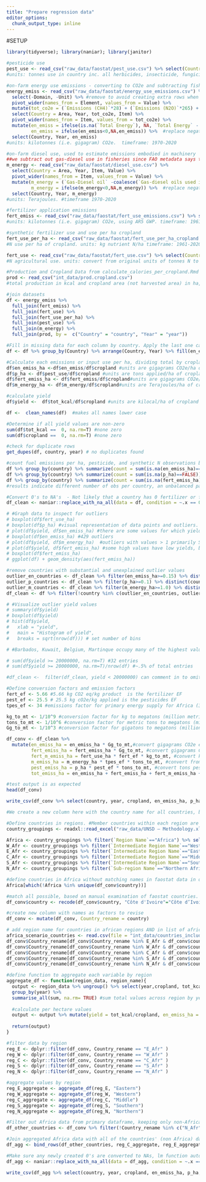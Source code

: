 ```yaml
---
title: "Prepare regression data"
editor_options: 
  chunk_output_type: inline
---
```


#SETUP
```r
library(tidyverse); library(naniar); library(janitor)
```

```r
#pesticide use
pest_use <- read_csv("raw_data/faostat/pest_use.csv") %>% select(Country = Area, Year, pest_use = Value)
#units: tonnes use in country inc. all herbicides, insecticide, fungicide etc. timeframe: 1990-2020

#on-farm energy use emissions - converting to CO2e and subtracting fisheries energy emissions from total on-farm energy emissions
energy_emiss <- read_csv("raw_data/faostat/energy_use_emissions.csv") %>% 
  select(-Domain, -Unit) %>% #remove to avoid creating extra rows when pivoting since Units missing when value is NA
  pivot_wider(names_from = Element, values_from = Value) %>% 
  mutate(tot_co2e = (`Emissions (CH4)`*28) + (`Emissions (N2O)`*265) + `Emissions (CO2)`) %>%  # calculate total energy emissions, multiplying by AR5 GWP values FAO uses
  select(Country = Area, Year, tot_co2e, Item) %>%
  pivot_wider(names_from = Item, values_from = tot_co2e) %>% 
  mutate(en_emiss = ifelse(is.na(`Total Energy`), NA, `Total Energy` - coalesce(`Energy used in fishery`, 0)),#calculate farm emissions as total - fishery, ensuring that the result is not NA just because Energy used in fishery is 
         en_emiss = ifelse(en_emiss<0,NA,en_emiss)) %>%  #replace negative values w/ NA
  select(Country, Year, en_emiss)
#units: kilotonnes (i.e. gigagram) CO2e.  timeframe: 1970-2020

#on-farm diesel use, used to estimate emissions embodied in machinery
##we subtract out gas-diesel use in fisheries since FAO metadata says that the gas-diesel oil values  includes fisheries, then multiply by 40% to estimate embodied machinery energy, per Woods et al. (2010) https://royalsocietypublishing.org/doi/full/10.1098/rstb.2010.0172
m_energy <- read_csv("raw_data/faostat/diesel_use.csv") %>% 
  select(Country = Area, Year, Item, Value) %>% 
  pivot_wider(names_from = Item, values_from = Value) %>% 
  mutate(m_energy = (`Gas-Diesel oil` -coalesce(`Gas-diesel oils used in fisheries`, 0)) * 0.4,
         m_energy = ifelse(m_energy<0,NA,m_energy)) %>%  #replace negative values w/ NA 
  select(Country, Year, m_energy)
#units: Terajoules. #timeframe 1970-2020

#fertilizer application emissions
fert_emiss <- read_csv("raw_data/faostat/fert_use_emissions.csv") %>% select(Country = Area, Year, fert_emiss = Value)
#units: kilotonnes (i.e. gigagram) CO2e, using AR5 GWP. timeframe: 1961-2020

#synthetic fertilizer use and use per ha cropland
fert_use_per_ha <- read_csv("raw_data/faostat/fert_use_per_ha_cropland.csv") %>% select(Country = Area, Year, fert_use_ha = Value)
#N use per ha of cropland. units: kg nutrient N/ha timeframe: 1961-2020

fert_use <- read_csv("raw_data/faostat/fert_use.csv") %>% select(Country = Area, Year, fert_use = Value) %>% mutate(fert_use= fert_use*1000)
#N agricultural use. units: convert from original units of tonnes N to kg N. timeframe: 1961-2020

#Production and Cropland Data from calculate_calories_per_cropland.Rmd
prod <- read_csv("int_data/prod.cropland.csv")
#total production in kcal and cropland area (not harvested area) in ha, summed across all included crops by country & year. 1961-2020
```

```r
#join datasets
df <- energy_emiss %>% 
  full_join(fert_emiss) %>% 
  full_join(fert_use) %>% 
  full_join(fert_use_per_ha) %>% 
  full_join(pest_use) %>% 
  full_join(m_energy) %>% 
  full_join(prod, by =  c("Country" = "country", "Year" = "year"))

#Fill in missing data for each column by country. Apply the last one carried forward method to each column in the dataframe (called df below), grouping by country so that if the first observation is NA, the function doesn't replace with observation from different country. Will not fill in data for previous years.
df <- df %>% group_by(Country) %>% arrange(Country, Year) %>% fill(en_emiss:cropland)

#Calculate each emissions or input use per ha, dividing total by cropland area (not harvested area)
df$en_emiss_ha <-df$en_emiss/df$cropland #units are gigagrams CO2e/ha of cropland 
df$p_ha <- df$pest_use/df$cropland #units are tons applied/ha of cropland
df$fert_emiss_ha <- df$fert_emiss/df$cropland#units are gigagrams CO2e/ha of cropland
df$m_energy_ha <- df$m_energy/df$cropland#units are Terajoules/ha of cropland

#calculate yield
df$yield <-  df$tot_kcal/df$cropland #units are kilocal/ha of cropland 
```

```r
df <-  clean_names(df)  #makes all names lower case

#Determine if all yield values are non-zero
sum(df$tot_kcal ==  0, na.rm=T) #none zero
sum(df$cropland ==  0, na.rm=T) #none zero

#check for duplicate rows
get_dupes(df, country, year) # no duplicates found

#count fuel emissions per ha, pesticide, and synthetic N observations by country
df %>% group_by(country) %>% summarize(count = sum(is.na(en_emiss_ha)==FALSE)) 
df %>% group_by(country) %>% summarize(count = sum(is.na(p_ha)==FALSE))
df %>% group_by(country) %>% summarize(count = sum(is.na(fert_emiss_ha)==FALSE))
#results indicate different number of obs per country, an unbalanced panel dataset

#Convert 0's to NA's  - Not likely that a country has 0 fertilizer or fuel use if production and cropland  values are all non-zero. Likely that the "0" is missing data. These false 0's might influence regression estimates. All 0's will be converted to NAs and the regression will automatically eliminate all NAs.
df_clean <- naniar::replace_with_na_all(data = df, condition = ~.x == 0)

# #Graph data to inspect for outliers
# boxplot(df$fert_use_ha)
# boxplot(df$p_ha) #visual representation of data points and outliers. #values are generally within 0.137 tons P/ha maximum (from World Bank) ; 5698 values are NA
# plot(df$yield, df$en_emiss_ha) #there are some values for which yields are low but fuel emissions per ha is above 0.010 Gg/ha, values that are higher than 0.5 Gg/ha are nearly all from Singapore. Others that are above 0.15 include Bermuda, Hong Kong, and Kuwait.
# boxplot(df$en_emiss_ha) #429 outliers
# plot(df$yield, df$m_energy_ha)  #outliers with values > 1 primarily Singapore, China Hong Kong, Kuwait
# plot(df$yield, df$fert_emiss_ha) #some high values have low yields, but values are substantially more clustered (w/ less extreme outliers) than for fert_use_ha, p_ha, en_emiss_ha, and m_energy_ha. 2012 values are NA, values are lower in magnitude 
# boxplot(df$fert_emiss_ha)
# ggplot(df) + geom_density(aes(fert_emiss_ha))

#remove countries with substantial and unexplained outlier values
outlier_en_countries <- df_clean %>% filter(en_emiss_ha>=0.15) %>% distinct(country) %>% pull() 
outlier_p_countries <- df_clean %>% filter(p_ha>=0.1) %>% distinct(country) %>% pull() 
outlier_m_countries <- df_clean %>% filter(m_energy_ha>=1.0) %>% distinct(country) %>% pull() 
df_clean <- df %>% filter(!country %in% c(outlier_en_countries, outlier_p_countries, outlier_m_countries))

# #Visualize outlier yield values
# summary(df$yield)
# boxplot(df$yield)
# hist(df$yield,
#   xlab = "yield",
#   main = "Histogram of yield",
#   breaks = sqrt(nrow(df))) # set number of bins

# #Barbados, Kuwait, Belgium, Martinque occupy many of the highest values, over 20 mill. Ireland has some too, especially after ~2011. China, mainland; Germany; Netherlands, and several other ciountries that presumably report accurate data have similarly high values above 18 or 19 million. Given the variety of countries and the unknown reason why these are so high, we leave them in. The results are negligibly different than if we omit values greater than 20 million.

# sum(df$yield >= 20000000, na.rm=T) #32 entries
# sum(df$yield >= 20000000, na.rm=T)/nrow(df) #~.5% of total entries

#df_clean <-  filter(df_clean, yield < 20000000) can comment in to omit particularly high yield values
```

```r
#Define conversion factors and emission factors
fert_ef <- 5.66 #5.66 kg CO2 eq/kg product  is the fertilizer EF
pest_ef <- 25.5 # 25.5 kg cO2e/kg applied is the pesticides EF
tpes_ef <- 34 #emissions factor for primary energy supply for Africa (34 tons CO2 eq/Terajoules), carbon intensity of energy mix

kg_to_mt <- 1/10^9 #conversion factor for kg to megatons (million metric tons)
tons_to_mt <- 1/10^6 #conversion factor for metric tons to megatons (million metric tons)
Gg_to_mt <- 1/10^3 #conversion factor for gigatons to megatons (million metric tons)

df_conv <- df_clean %>% 
  mutate(en_emiss_ha = en_emiss_ha * Gg_to_mt,#convert gigagrams CO2e emissions from energy use per ha to MMT CO2e emissions from energy use per ha     
         fert_emiss_ha = fert_emiss_ha * Gg_to_mt, #convert gigagrams CO2e emissions from energy use per ha to MMT CO2e emissions from energy use per ha
         fert_m_emiss_ha = fert_use_ha * fert_ef * kg_to_mt, #convert kg fertilizer use/ha to MMT CO2e emissions from fertilizer manufacturing per ha
         m_emiss_ha = m_energy_ha * tpes_ef * tons_to_mt, #convert from Terajoules per ha to MMT CO2e emissions per ha
         pest_emiss_ha = p_ha * pest_ef * tons_to_mt, #convert tons pesticide use/ha to MMT CO2e emissions from pesticide manufacturing per ha
         tot_emiss_ha = en_emiss_ha + fert_emiss_ha + fert_m_emiss_ha + m_emiss_ha + pest_emiss_ha) #total emissions per ha in MMT CO2e

#test output is as expected
head(df_conv)
```

```r
write_csv(df_conv %>% select(country, year, cropland, en_emiss_ha, p_ha, fert_emiss_ha, m_energy_ha, yield), "int_data/input_data_cleaned_converted.csv")
```

```r
#We create a new column here with the country name for all countries, but the region name fro Africa countries. THis is used below to aggregate African countries by region in order to mitigate issues with missing data for some countries. 

#Define countries in regions. #Member countries within each region are from the UN Statistics division : https://unstats.un.org/unsd/methodology/m49/overview/
country_groupings <- readxl::read_excel("raw_data/UNSD — Methodology.xlsx")

Africa <- country_groupings %>% filter(`Region Name`=="Africa") %>% select(`Country or Area`) %>% arrange(`Country or Area`) %>% pull()
W_Afr <- country_groupings %>% filter(`Intermediate Region Name`=="Western Africa") %>% select(`Country or Area`) %>% arrange(`Country or Area`) %>% pull()
E_Afr <- country_groupings %>% filter(`Intermediate Region Name`=="Eastern Africa") %>% select(`Country or Area`) %>% arrange(`Country or Area`) %>% pull()
C_Afr <- country_groupings %>% filter(`Intermediate Region Name`=="Middle Africa") %>% select(`Country or Area`) %>% arrange(`Country or Area`) %>% pull()
S_Afr <- country_groupings %>% filter(`Intermediate Region Name`=="Southern Africa") %>% select(`Country or Area`) %>% arrange(`Country or Area`) %>% pull()
N_Afr <- country_groupings %>% filter(`Sub-region Name`=="Northern Africa") %>% select(`Country or Area`) %>% arrange(`Country or Area`) %>% pull()

#define countries in Africa without matching names in faostat data in order to make names consistent for joining
Africa[which(!Africa %in% unique(df_conv$country))]

#match all possible, based on manual examination of faostat countries.  non-matching ones aren't listed separately in faostat
df_conv$country <- recode(df_conv$country, "Côte d'Ivoire"="Côte d’Ivoire")

#create new column with names as factors to revise
df_conv <- mutate(df_conv, Country_rename = country)

# add region name for countries in african regions AND in list of africa countries included in FOFA. this ensures that later regressions are conducted such that the fixed effect for a region only includes countries that are in the region for which predictions are being made (i.e. FOFA projections for northern africa exclude libya)
africa_scenario_countries <- read.csv(file = "int_data/countries_included_in_africa.csv")[,2]
df_conv$Country_rename[df_conv$Country_rename %in% E_Afr & df_conv$country %in% africa_scenario_countries] <-  "E_Afr"
df_conv$Country_rename[df_conv$Country_rename %in% W_Afr & df_conv$country %in% africa_scenario_countries] <-  "W_Afr"
df_conv$Country_rename[df_conv$Country_rename %in% C_Afr & df_conv$country %in% africa_scenario_countries] <-  "C_Afr"
df_conv$Country_rename[df_conv$Country_rename %in% S_Afr & df_conv$country %in% africa_scenario_countries] <-  "S_Afr"
df_conv$Country_rename[df_conv$Country_rename %in% N_Afr & df_conv$country %in% africa_scenario_countries] <-  "N_Afr"
```

```r
#define function to aggregate each variable by region
aggregate_df <- function(region_data, region_name){
  output <- region_data %>% ungroup() %>% select(year,cropland, tot_kcal, en_emiss, fert_use, pest_use, fert_emiss, m_energy) %>% 
  group_by(year) %>%
  summarise_all(sum, na.rm= TRUE) #sum total values across region by year
  
  #calculate per hectare values
  output <- output %>% mutate(yield = tot_kcal/cropland, en_emiss_ha = en_emiss/cropland, p_ha = pest_use/cropland, fert_emiss_ha = fert_emiss/cropland, fert_use_ha = fert_use/cropland, m_energy_ha = m_energy/cropland, country = region_name)
  
  return(output)
}

#filter data by region
reg_E <- dplyr::filter(df_conv, Country_rename == "E_Afr" )
reg_W <- dplyr::filter(df_conv, Country_rename == "W_Afr" )
reg_C <- dplyr::filter(df_conv, Country_rename == "C_Afr" )
reg_S <- dplyr::filter(df_conv, Country_rename == "S_Afr" )
reg_N <- dplyr::filter(df_conv, Country_rename == "N_Afr" )

#aggregate values by region
reg_E_aggregate <- aggregate_df(reg_E, "Eastern")
reg_W_aggregate <- aggregate_df(reg_W, "Western")
reg_C_aggregate <- aggregate_df(reg_C, "Middle")
reg_S_aggregate <- aggregate_df(reg_S, "Southern")
reg_N_aggregate <- aggregate_df(reg_N, "Northern")

#Filter out Africa data from primary dataframe, keeping only non-Africa data 
df_other_countries <- df_conv %>% filter(!Country_rename %in% c("N_Afr", "C_Afr", "S_Afr","E_Afr","W_Afr")) %>% select(-Country_rename)

#Join aggregated Africa data with all of the countries' (non Africa) data
df_agg <- bind_rows(df_other_countries, reg_C_aggregate, reg_E_aggregate, reg_S_aggregate, reg_W_aggregate, reg_N_aggregate)
```

```r
#Make sure any newly created 0's are converted to NAs, lm function automatically removes data with NAs 
df_agg <- naniar::replace_with_na_all(data = df_agg, condition = ~.x == 0)
```

```r
write_csv(df_agg %>% select(country, year, cropland, en_emiss_ha, p_ha, fert_emiss_ha, m_energy_ha, yield), "int_data/input_data_cleaned_converted_aggregated.csv")
```

